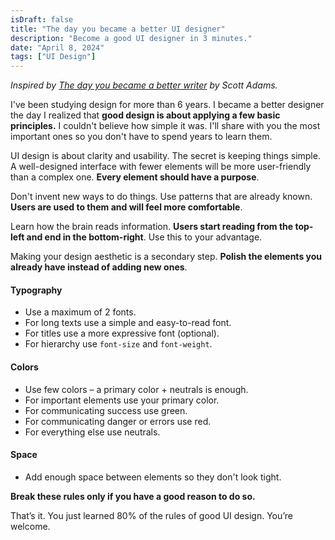 ```yaml
---
isDraft: false
title: "The day you became a better UI designer"
description: "Become a good UI designer in 3 minutes."
date: "April 8, 2024"
tags: ["UI Design"]
---
```


_Inspired by [The day you became a better writer](https://dilbertblog.typepad.com/the_dilbert_blog/2007/06/the_day_you_bec.html) by Scott Adams._

I've been studying design for more than 6 years. I became a better designer the day I realized that **good design is about applying a few basic principles.** I couldn't believe how simple it was. I'll share with you the most important ones so you don't have to spend years to learn them.

UI design is about clarity and usability. The secret is keeping things simple. A well-designed interface with fewer elements will be more user-friendly than a complex one. **Every element should have a purpose**.

Don't invent new ways to do things. Use patterns that are already known. **Users are used to them and will feel more comfortable**.

Learn how the brain reads information. **Users start reading from the top-left and end in the bottom-right**. Use this to your advantage.

Making your design aesthetic is a secondary step. **Polish the elements you already have instead of adding new ones**.

#### Typography

- Use a maximum of 2 fonts.
- For long texts use a simple and easy-to-read font.
- For titles use a more expressive font (optional).
- For hierarchy use `font-size` and `font-weight`.

#### Colors

- Use few colors – a primary color + neutrals is enough.
- For important elements use your primary color.
- For communicating success use green.
- For communicating danger or errors use red.
- For everything else use neutrals.

#### Space

- Add enough space between elements so they don't look tight.

**Break these rules only if you have a good reason to do so.**

That’s it. You just learned 80% of the rules of good UI design. You’re welcome.
